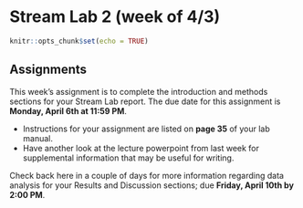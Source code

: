 # Stream Lab 2 (week of 4/3)

```r
knitr::opts_chunk$set(echo = TRUE)
```

## Assignments

This week's assignment is to complete the introduction and methods sections for your Stream Lab report. The due date for this assignment is **Monday, April 6th at 11:59 PM**. 

* Instructions for your assignment are listed on **page 35** of your lab manual. 
* Have another look at the lecture powerpoint from last week for supplemental information that may be useful for writing. 

Check back here in a couple of days for more information regarding data analysis for your Results and Discussion sections; due **Friday, April 10th by 2:00 PM**.
